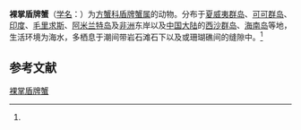 {{Speciesbox
| name = 裸掌盾牌蟹
| status = 
| status_system = 
| image = Specimen of Percnon planissimum.JPG
| genus = Percnon
| species = planissimum
| authority = (Herbst, 1804)<ref name='id12045'>{{cite web| url =http://www.bioinfo.cn/db05/BjdwSpecies.php?action=view&id=12045| title =裸掌盾牌蟹| work =《中国动物物种编目数据库》| publisher =中国科学院微生物研究所| author =中国科学院动物研究所| accessdate =2009-04-28| deadurl =yes| archiveurl =https://web.archive.org/web/20160305032341/http://www.bioinfo.cn/db05/BjdwSpecies.php?action=view&id=12045| archivedate =2016-03-05| df =}}</ref>
}}

'''裸掌盾牌蟹'''（[[学名|学名]]：{{lang|la|''Percnon planissimum''}}）为[[方蟹科|方蟹科]][[盾牌蟹属|盾牌蟹属]]的动物。分布于[[夏威夷群岛|夏威夷群岛]]、[[可可群岛|可可群岛]]、[[印度|印度]]、[[毛里求斯|毛里求斯]]、[[阿米兰特岛|阿米兰特岛]]及[[非洲|非洲]]东岸以及[[中国大陆|中国大陆]]的[[西沙群岛|西沙群岛]]、[[海南岛|海南岛]]等地，生活环境为海水，多栖息于潮间带岩石滩石下以及或珊瑚礁间的缝隙中。<ref name='id12045'/>

== 参考文献 ==
{{reflist}}

{{Wikispecies|Percnon planissimum}}
{{Taxonbar|from=Q6498541}}

[[Category:盾牌蟹属|裸掌盾牌蟹]]


{{螃蟹小作品}}